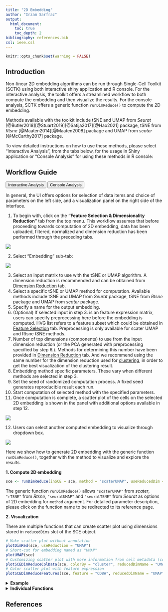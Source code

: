 ```yaml
---
title: "2D Embedding"
author: "Irzam Sarfraz"
output:
  html_document:
    toc: true
    toc_depth: 2
bibliography: references.bib
csl: ieee.csl
---
```


```r
knitr::opts_chunk$set(warning = FALSE)
```

````{=html}
<head>
<meta name="viewport" content="width=device-width, initial-scale=1">
</head>
<body>
````

## Introduction

Non-linear 2D embedding algorithms can be run through Single-Cell Toolkit (SCTK) using both interactive shiny application and R console. For the interactive analysis, the toolkit offers a streamlined workflow to both compute the embedding and then visualize the results. For the console analysis, SCTK offers a generic function `runDimReduce()` to compute the 2D embedding.

Methods available with the toolkit include tSNE and UMAP from *Seurat* [@Butler2018][@Stuart2019][@Satija2017][@Hao2021] package, tSNE from *Rtsne* [@Maaten2014][@Maaten2008] package and UMAP from *scater* [@McCarthy2017] package. 

To view detailed instructions on how to use these methods, please select "Interactive Analysis", from the tabs below, for the usage in Shiny application or "Console Analysis" for using these methods in R console: 

## Workflow Guide

````{=html}
<div class="tab">
  <button class="tablinks" onclick="openTab(event, 'interactive')" id="ia-button">Interactive Analysis</button>
  <button class="tablinks" onclick="openTab(event, 'console')" id="console-button">Console Analysis</button>
</div>

<div id="interactive" class="tabcontent">
````

In general, the UI offers options for selection of data items and choice of parameters on the left side, and a visualization panel on the right side of the interface. 

1. To begin with, click on the **"Feature Selection & Dimensionality Reduction"** tab from the top menu. This workflow assumes that before proceeding towards computation of 2D embedding, data has been uploaded, filtered, normalized and dimension reduction has been performed through the preceding tabs.

![](ui_screenshots/embedding/dr_1.PNG)\

2. Select "Embedding" sub-tab:

![](ui_screenshots/embedding/e1.png)\

3. Select an input matrix to use with the tSNE or UMAP algorithm. A dimension reduction is recommended and can be obtained from [Dimension Reduction](dimensionality_reduction.html) tab. 
4. Select a specific tSNE or UMAP method for computation. Available methods include tSNE and UMAP from *Seurat* package, tSNE from *Rtsne* package and UMAP from *scater* package.
5. Specify a name for the output embedding. 
6. (Optional) If selected input in step 3. is an feature expression matrix, users can specify preprocessing here before the embedding is computed. HVG list refers to a feature subset which could be obtained in [Feature Selection](feature_selection.html) tab. Preprocessing is only available for scater UMAP and Rtsne tSNE methods. 
7. Number of top dimensions (components) to use from the input dimension reduction (or the PCA generated with preprocessing specified by step 6.). Methods for determining this number have been provided in [Dimension Reduction](dimensionality_reduction.html) tab. And we recommend using the same number for the dimension reduction used for [clustering](clustering.html), in order to get the best visualization of the clustering result.
8. Embedding method specific parameters. These vary when different methods are selected in step 3. 
9. Set the seed of randomized computation process. A fixed seed generates reproducible result each run. 
10. Start computation of selected method with the specified parameters. 
11. Once computation is complete, a scatter plot of the cells on the selected 2D embedding is shown in the panel with additional options available in step 12.

![](ui_screenshots/embedding/e2.png)\

12. Users can select another computed embedding to visualize through dropdown box.

![](ui_screenshots/embedding/e3.png)\

````{=html}
</div>
<div id="console" class="tabcontent">
````

Here we show how to generate 2D embedding with the generic function `runDimReduce()`, 
together with the method to visualize and explore the results. 

**1. Compute 2D embedding**

```r
sce <- runDimReduce(inSCE = sce, method = "scaterUMAP", useReducedDim = "PCA", reducedDimName = "UMAP")
```

The generic function `runDimReduce()` allows `"scaterUMAP"` from *scater*, `"rTSNE"` from *Rtsne*, `"seuratUMAP"` and `"seuratTSNE"` from *Seurat* as options of 2D embedding for `method` argument. For detailed parameter description, please click on the function name to be redirected to its reference page. 

**2. Visualization**

There are multiple functions that can create scatter plot using dimensions stored in `reducedDims` slot of the SCE object. 

```r
# Make scatter plot without annotation
plotDimRed(sce, useReduction = "UMAP")
# Short-cut for embedding named as "UMAP"
plotUMAP(sce)
# Customizing scatter plot with more information from cell metadata (colData)
plotSCEDimReduceColData(sce, colorBy = "cluster", reducedDimName = "UMAP")
# Color scatter plot with feature expression
plotSCEDimReduceFeatures(sce, feature = "CD8A", reducedDimName = "UMAP")
```

````{=html}
<details>
  <summary><b>Example</b></summary>
````  
  
```r
library(singleCellTK)
sce <- importExampleData("pbmc3k")
sce <- runNormalization(sce, normalizationMethod = "LogNormalize", useAssay = "counts", outAssayName = "logcounts")
sce <- runFeatureSelection(sce, useAssay = "counts", method = "modelGeneVar")
sce <- setTopHVG(sce, method = "modelGeneVar", hvgNumber = 2000, featureSubsetName = "HVG")
sce <- runDimReduce(sce, method = "seuratPCA", useAssay = "logcounts", 
                    scale = TRUE, useFeatureSubset = "HVG", reducedDimName = "PCA",
                    nComponents = 50)
# Run UMAP on the PCA reducedDim
sce <- runDimReduce(sce, method = "scaterUMAP", useReducedDim = "PCA", 
                    reducedDimName = "UMAP")
# Plot UMAP
plotDimRed(sce, useReduction = "UMAP")
```

````{=html}
</details> 
<details>
  <summary><b>Individual Functions</b></summary>
````

While the `runDimReduce()` wrapper function can be used for all 2D embedding algorithms including tSNE and UMAP, and additionally for dimension reduction methods like PCA and ICA, separate functions are also available for all of the included methods. The following functions can be used for specific methods:

Running tSNE from *Rtsne* package:

```r
sce <- runTSNE(inSCE = sce, useReducedDim = "PCA", reducedDimName = "TSNE")
```

Using the *Seurat* tSNE wrapper is recommended only in the [Seurat Curated Workflow](seurat_curated_workflow.html).

```r
sce <- runSeuratFindHVG(inSCE = sce, useAssay = "seuratNormData")
sce <- runSeuratPCA(inSCE = sce, useAssay = "seuratNormData", scale = TRUE, reducedDimName = "seuratPCA")
  sce <- runSeuratTSNE(inSCE = sce, useReduction = "pca", reducedDimName = "seuratTSNE")
```

Running UMAP from *scater* package:

```r
sce <- runUMAP(inSCE = sce, useReducedDim = "PCA", initialDims = 25, reducedDimName = "UMAP")
```

Using the *Seurat* UMAP wrapper is recommended only in the [Seurat Curated Workflow](seurat_curated_workflow.html).
  
```r
sce <- runSeuratFindHVG(inSCE = sce, useAssay = "seuratNormData")
sce <- runSeuratPCA(inSCE = sce, useAssay = "seuratNormData", scale = TRUE, reducedDimName = "seuratPCA")
sce <- runSeuratUMAP(inSCE = sce, useReduction = "pca", reducedDimName = "seuratUMAP")
```

````{=html} 
</details> 
</div>
<script>
document.getElementById("ia-button").click();
</script>
</body>
````

## References
